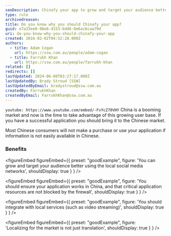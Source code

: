 ```yaml
---
seoDescription: Chinafy your app to grow and target your audience better using local social media networks, ensure application resources are not blocked by China's firewall, integrate with local services, and localize for market nuances beyond translation.
type: rule
archivedreason:
title: Do you know why you should Chinafy your app?
guid: e7a33ee8-98e6-4153-bdd6-0e6ac6caa79d
uri: do-you-know-why-you-should-chinafy-your-app
created: 2016-02-02T04:52:28.000Z
authors:
  - title: Adam Cogan
    url: https://ssw.com.au/people/adam-cogan
  - title: Farrukh Khan
    url: https://ssw.com.au/people/farrukh-khan
related: []
redirects: []
lastUpdated: 2024-06-08T03:27:17.000Z
lastUpdatedBy: Brady Stroud [SSW]
lastUpdatedByEmail: bradystroud@ssw.com.au
createdBy: FarrukhKhan
createdByEmail: FarrukhKhan@ssw.com.au
---
```


`youtube: https://www.youtube.com/embed/-FvYcZ70VHY`
China is a booming market and now is the time to take advantage of this growing user base. If you have a successful application you should bring it to the Chinese market.

Most Chinese consumers will not make a purchase or use your application if information is not easily available in Chinese.

### Benefits

<figureEmbed figureEmbed={{
  preset: "goodExample",
  figure: 'You can grow and target your audience better using the local social media networks',
  shouldDisplay: true
} } />


<figureEmbed figureEmbed={{
  preset: "goodExample",
  figure: 'You should ensure your application works in China, and that critical application resources are not blocked by the firewall',
  shouldDisplay: true
} } />


<figureEmbed figureEmbed={{
  preset: "goodExample",
  figure: 'You should integrate with local services (such as video streaming)',
  shouldDisplay: true
} } />


<figureEmbed figureEmbed={{
  preset: "goodExample",
  figure: 'Localizing for the market is not just translation',
  shouldDisplay: true
} } />
